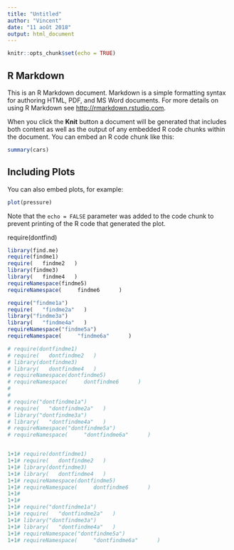 ```yaml
---
title: "Untitled"
author: "Vincent"
date: "11 août 2018"
output: html_document
---
```


```r
knitr::opts_chunk$set(echo = TRUE)
```

## R Markdown

This is an R Markdown document. Markdown is a simple formatting syntax for authoring HTML, PDF, and MS Word documents. For more details on using R Markdown see <http://rmarkdown.rstudio.com>.

When you click the **Knit** button a document will be generated that includes both content as well as the output of any embedded R code chunks within the document. You can embed an R code chunk like this:

```r
summary(cars)
```

## Including Plots

You can also embed plots, for example:

```r
plot(pressure)
```

Note that the `echo = FALSE` parameter was added to the code chunk to prevent printing of the R code that generated the plot.

require(dontfind)

```r
library(find.me)
require(findme1)
require(   findme2   )
library(findme3)
library(   findme4   )
requireNamespace(findme5)
requireNamespace(     findme6      )
```


```r
require("findme1a")
require(   "findme2a"   )
library("findme3a")
library(   "findme4a"   )
requireNamespace("findme5a")
requireNamespace(     "findme6a"      )

# require(dontfindme1)
# require(   dontfindme2   )
# library(dontfindme3)
# library(   dontfindme4   )
# requireNamespace(dontfindme5)
# requireNamespace(     dontfindme6      )
#
#
# require("dontfindme1a")
# require(   "dontfindme2a"   )
# library("dontfindme3a")
# library(   "dontfindme4a"   )
# requireNamespace("dontfindme5a")
# requireNamespace(     "dontfindme6a"      )


1+1# require(dontfindme1)
1+1# require(   dontfindme2   )
1+1# library(dontfindme3)
1+1# library(   dontfindme4   )
1+1# requireNamespace(dontfindme5)
1+1# requireNamespace(     dontfindme6      )
1+1#
1+1#
1+1# require("dontfindme1a")
1+1# require(   "dontfindme2a"   )
1+1# library("dontfindme3a")
1+1# library(   "dontfindme4a"   )
1+1# requireNamespace("dontfindme5a")
1+1# requireNamespace(     "dontfindme6a"      )

```



